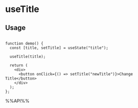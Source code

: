 # useTitle


## Usage

```tsx live

function demo() {
  const [title, setTitle] = useState("title");

  useTitle(title);

  return (
    <div>
      <button onClick={() => setTitle("newTitle")}>Change Title</button>
    </div>
  );
};

```

%%API%%